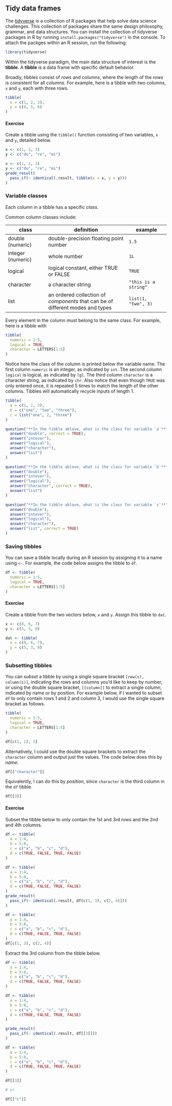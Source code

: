 ## Tidy data frames

The [tidyverse](https://tidyverse.tidyverse.org/articles/paper.html) is a collection of R packages that help solve data science challenges. This collection of packages share the same design philosophy, grammar, and data structures. You can install the collection of tidyverse packages in R by running `install.packages("tidyverse")` in the console. To attach the packges within an R session, run the following:

```r
library(tidyverse)
```

Within the tidyverse paradigm, the main data structure of interest is the **tibble**. A **tibble** is a data frame with specific default behavior. 

Broadly, tibbles consist of _rows_ and _columns_, where the length of the _rows_ is consistent for all _columns_. For example, here is a tibble with two columns, `x` and `y`, each with three rows.

```r
tibble(
  x = c(1, 2, 3),
  y = c(4, 5, 6)
)
```


#### Exercise

Create a tibble using the `tibble()` function consisting of two variables, `x` and `y`, detailed below.

```r
x <- c(1, 2, 3)
y <- c("do", "re", "mi")
```

```r
x <- c(1, 2, 3)
y <- c("do", "re", "mi")
grade_result(
  pass_if(~ identical(.result, tibble(x = x, y = y)))
)
```

### Variable classes

Each column in a tibble has a specific _class_. 

Common column classes include:

class | definition | example
------|------------|------
double (numeric) | double-precision floating point number | `1.5`
integer (numeric) | whole number | `1L`
logical | logical constant, either TRUE or FALSE  | `TRUE`
character | a character string | `"this is a string"`
list | an ordered collection of _components_ that can be of different modes and types | `list(1, "two", 3)`

Every element in the column must belong to the same class. For example, here is a tibble with

```r
tibble(
  numeric = 1:5,
  logical = TRUE,
  character = LETTERS[1:5]
)
```

Notice here the class of the column is printed below the variable name. The first column `numeric` is an integer, as indicated by `int`. The second column `logical` is logical, as indicated by `lgl`. The third column `character` is a character string, as indicated by `chr`. Also notice that even though `TRUE` was only entered once, it is repeated 5 times to match the length of the other columns. Tibbles will automatically recycle inputs of length 1.

```r
tibble(
  a = c(1, 2, 3),
  b = c("one", "two", "three"),
  c = list("one", 2, "three")
)
```

```r
question("**In the tibble ablove, what is the class for variable `a`**",
  answer("double", correct = TRUE),
  answer("intever"),
  answer("logical"),
  answer("character"),
  answer("list")
)
```

```r
question("**In the tibble ablove, what is the class for variable `b`**",
  answer("double"),
  answer("intever"),
  answer("logical"),
  answer("character", correct = TRUE),
  answer("list")
)
```

```r
question("**In the tibble ablove, what is the class for variable `c`**",
  answer("double"),
  answer("intever"),
  answer("logical"),
  answer("character"),
  answer("list", correct = TRUE)
)
```

### Saving tibbles

You can save a tibble locally during an R session by _assigning_ it to a name using `<-`. For example, the code below assigns the tibble to `df`.


```r
df <- tibble(
  numeric = 1:5,
  logical = TRUE,
  character = LETTERS[1:5]
)
```

#### Exercise

Create a tibble from the two vectors below, `x` and `y`. Assign this tibble to `dat`.

```r
x <- c(8, 6, 7)
y <- c(5, 3, 0)

```

```r
dat <- tibble(
  x = c(8, 6, 7),
  y = c(5, 3, 0)
)
```


### Subsetting tibbles

You can _subset_ a tibble by using a single square bracket `[row(s), column(s)]`, indicating the rows and columns you'd like to keep by number, or using the double square bracket, `[[column]]` to extract a single column, indicated by name or by position. For example below, if I wanted to subset `df` to only contain rows 1 and 2 and column 3, I would use the single square bracket as follows.

```r
tibble(
  numeric = 1:5,
  logical = TRUE,
  character = LETTERS[1:5]
)
```

```r
df[c(1, 2), 3]
```

Alternatively, I could use the double square brackets to extract the `character` column and output just the values. The code below does this by _name_.

```r
df[["character"]]
```

Equivalently, I can do this by _position_, since `character` is the third column in the `df` tibble.

```r
df[[3]]
```

#### Exercise

Subset the tibble below to only contain the 1st and 3rd rows and the 2nd and 4th columns.

```r
df <- tibble(
  a = 1:4,
  b = 5:8,
  c = c("a", "b", "c", "d"),
  d = c(TRUE, FALSE, TRUE, FALSE)
)

```

```r
df <- tibble(
  a = 1:4,
  b = 5:8,
  c = c("a", "b", "c", "d"),
  d = c(TRUE, FALSE, TRUE, FALSE)
)
grade_result(
  pass_if(~ identical(.result, df[c(1, 3), c(2, 4)]))
)
```

```r
df <- tibble(
  a = 1:4,
  b = 5:8,
  c = c("a", "b", "c", "d"),
  d = c(TRUE, FALSE, TRUE, FALSE)
)
df[c(1, 3), c(2, 4)]
```

Extract the 3rd column from the tibble below.

```r
df <- tibble(
  a = 1:4,
  b = 5:8,
  c = c("a", "b", "c", "d"),
  d = c(TRUE, FALSE, TRUE, FALSE)
)

```

```r
df <- tibble(
  a = 1:4,
  b = 5:8,
  c = c("a", "b", "c", "d"),
  d = c(TRUE, FALSE, TRUE, FALSE)
)

grade_result(
  pass_if(~ identical(.result, df[[3]]))
)
```

```r
df <- tibble(
  a = 1:4,
  b = 5:8,
  c = c("a", "b", "c", "d"),
  d = c(TRUE, FALSE, TRUE, FALSE)
)

df[[3]]

# or

df[["c"]]
```





